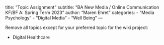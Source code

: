 title: "Topic Assignment"
subtitle: "BA New Media / Online Communication KF/BF A: Spring Term 2023"
author: "Maren Ehret"
categories:
  - "Media Psychology"
  - "Digital Media"
  - "Well Being"
---

Remove all topics except for your preferred topic for the wiki project:


- Digital Healthcare
